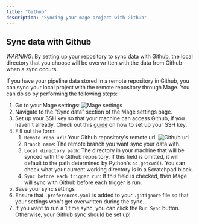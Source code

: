 ```yaml
---
title: "Github"
description: "Syncing your mage project with Github"
---
```


## Sync data with Github

_WARNING_: By setting up your repository to sync data with Github, the local
directory that you choose will be overwritten with the data from Github
when a sync occurs.

If you have your pipeline data stored in a remote repository in Github,
you can sync your local project with the remote repository through Mage.
You can do so by performing the following steps:

1. Go to your Mage settings:
![Mage settings](/media/mage-settings.png)
2. Navigate to the "Sync data" section of the Mage settings page.
3. Set up your SSH key so that your machine can access Github, if you
haven't already. Check out this [guide](https://docs.mage.ai/developing-in-the-cloud/setting-up-git)
on how to set up your SSH key.
4. Fill out the form:
    1. `Remote repo url`: Your Github repository's remote url.
    ![Github url](/media/github-url.png)
    2. `Branch name`: The remote branch you want sync your data with.
    3. `Local directory path`: The directory in your machine that will be synced with the Github repository.
        If this field is omitted, it will default to the path determined by Python's `os.getcwd()`. You can
        check what your current working directory is in a Scratchpad block.
    4. `Sync before each trigger run`: If this field is checked, then Mage will sync with Github before
        each trigger is run. 
5. Save your sync settings
6. Ensure that `.preferences.yaml` is added to your `.gitignore` file so that your settings
won't get overwritten during the sync.
7. If you want to run a 1 time sync, you can click the `Run Sync` button. Otherwise, your Github
sync should be set up!